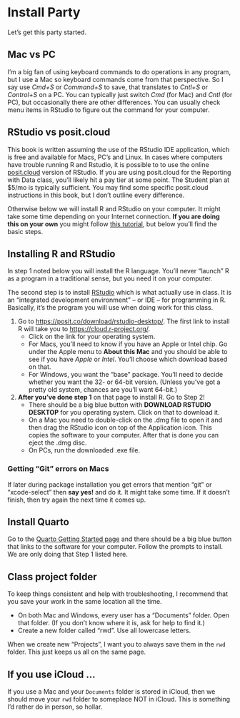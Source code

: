 # Install Party {#install}

Let's get this party started.

## Mac vs PC

I'm a big fan of using keyboard commands to do operations in any program, but I use a Mac so keyboard commands come from that perspective. So I say use *Cmd+S* or *Command+S* to save, that translates to *Cntl+S* or *Control+S* on a PC. You can typically just switch *Cmd* (for Mac) and *Cntl* (for PC), but occasionally there are other differences. You can usually check menu items in RStudio to figure out the command for your computer.

## RStudio vs posit.cloud

This book is written assuming the use of the RStudio IDE application, which is free and available for Macs, PC's and Linux. In cases where computers have trouble running R and Rstudio, it is possible to to use the online [posit.cloud](https://posit.cloud/) version of RStudio. If you are using posit.cloud for the Reporting with Data class, you'll likely hit a pay tier at some point. The Student plan at \$5/mo is typically sufficient. You may find some specific posit.cloud instructions in this book, but I don't outline every difference.

Otherwise below we will install R and RStudio on your computer. It might take some time depending on your Internet connection. **If you are doing this on your own** you might follow [this tutorial](https://learnr-examples.shinyapps.io/ex-setup-r/), but below you'll find the basic steps.

## Installing R and RStudio

In step 1 noted below you will install the R language. You'll never "launch" R as a program in a traditional sense, but you need it on your computer.

The second step is to install [RStudio](https://posit.co/downloads/) which is what actually use in class. It is an "integrated development environment" -- or IDE -- for programming in R. Basically, it's the program you will use when doing work for this class.

1.  Go to <https://posit.co/download/rstudio-desktop/>. The first link to install R will take you to <https://cloud.r-project.org/>.
    - Click on the link for your operating system.
    -   For Macs, you'll need to know if you have an Apple or Intel chip. Go under the Apple menu to **About this Mac** and you should be able to see if you have *Apple* or *Intel*. You'll choose which download based on that.
    -   For Windows, you want the "base" package. You'll need to decide whether you want the 32- or 64-bit version. (Unless you've got a pretty old system, chances are you'll want 64-bit.)

2.  **After you've done step 1** on that page to install R. Go to Step 2!
    -  There should be a big blue button with **DOWNLOAD RSTUDIO DESKTOP** for you operating system. Click on that to download it.
    - On a Mac you need to double-click on the .dmg file to open it and then drag the RStudio icon on top of the Application icon. This copies the software to your computer. After that is done you can eject the .dmg disc.
    - On PCs, run the downloaded .exe file.

### Getting "Git" errors on Macs

If later during package installation you get errors that mention "git" or "xcode-select" then **say yes!** and do it. It might take some time. If it doesn't finish, then try again the next time it comes up.

## Install Quarto

Go to the [Quarto Getting Started page](https://quarto.org/docs/get-started/) and there should be a big blue button that links to the software for your computer. Follow the prompts to install. We are only doing that Step 1 listed here.

## Class project folder

To keep things consistent and help with troubleshooting, I recommend that you save your work in the same location all the time.

-   On both Mac and Windows, every user has a "Documents" folder. Open that folder. (If you don't know where it is, ask for help to find it.)
-   Create a new folder called "rwd". Use all lowercase letters.

When we create new "Projects", I want you to always save them in the `rwd` folder. This just keeps us all on the same page.

::: callout-warning

## If you use iCloud ...

If you use a Mac and your `Documents` folder is stored in iCloud, then we should move your `rwd` folder to someplace NOT in iCloud. This is something I'd rather do in person, so hollar.

:::

